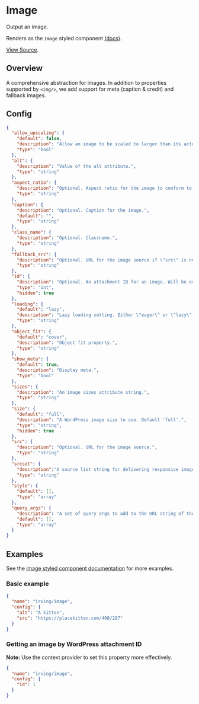 <Meta title="WordPress Components|Image" />

# Image
Output an image.

Renders as the `Image` styled component [(docs)](?path=/docs/styled-components-image--basic-example).

[View Source](https://github.com/alleyinteractive/wp-irving/tree/master/inc/components/components/image).

## Overview
A comprehensive abstraction for images. In addition to properties supported by `<img/>`, we add support for meta (caption & credit) and fallback images.

## Config
```json
{
  "allow_upscaling": {
    "default": false,
    "description": "Allow an image to be scaled to larger than its actual width.",
    "type": "bool"
  },
  "alt": {
    "description": "Value of the alt attribute.",
    "type": "string"
  },
  "aspect_ratio": {
    "description": "Optional. Aspect ratio for the image to conform to. Can be a float (\"0.6667\"), a ratio (\"16 / 9\"), or a predfined ratio (\"square\").",
    "type": "string"
  },
  "caption": {
    "description": "Optional. Caption for the image.",
    "default": "",
    "type": "string"
  },
  "class_name": {
    "description": "Optional. Classname.",
    "type": "string"
  },
  "fallback_src": {
    "description": "Optional. URL for the image source if \"src\" is not set.",
    "type": "string"
  },
  "id": {
    "description": "Optional. An attachment ID for an image. Will be overridden if \"src\" is set.",
    "type": "int",
    "hidden": true
  },
  "loading": {
    "default": "lazy",
    "description": "Lazy loading setting. Either \"eager\" or \"lazy\".",
    "type": "string"
  },
  "object_fit": {
    "default": "cover",
    "description": "Object fit property.",
    "type": "string"
  },
  "show_meta": {
    "default": true,
    "description": "Display meta.",
    "type": "bool"
  },
  "sizes": {
    "description": "An image sizes attribute string.",
    "type": "string"
  },
  "size": {
    "default": "full",
    "description": "A WordPress image size to use. Default 'full'.",
    "type": "string",
    "hidden": true
  },
  "src": {
    "description": "Optional. URL for the image source.",
    "type": "string"
  },
  "srcset": {
    "description":"A source list string for delivering responsive images.",
    "type": "string"
  },
  "style": {
    "default": [],
    "type": "array"
  },
  "query_args": {
    "description": "A set of query args to add to the URL string of the src.",
    "default": [],
    "type": "array"
  }
}
  ```

## Examples
See the [image styled component documentation](?path=/docs/styled-components-image--basic-example) for more examples.

### Basic example
```json
{
  "name": "irving/image",
  "config": {
    "alt": "A kitten",
    "src": "https://placekitten.com/408/287"
  }
}
```

### Getting an image by WordPress attachment ID
__Note:__ Use the context provider to set this property more effectively.
```json
{
  "name": "irving/image",
  "config": {
  	"id": 1
  }
}
```
